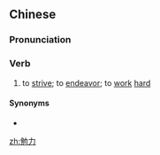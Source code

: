 ==Chinese==
{{zh-forms}}

===Pronunciation===
{{zh-pron
|m=miǎnlì
|mn=bián-le̍k
|cat=v
}}

===Verb===
{{zh-verb}}

# to [[strive]]; to [[endeavor]]; to [[work]] [[hard]]

====Synonyms====
* {{zh-l|努力}}

[[zh:勉力]]